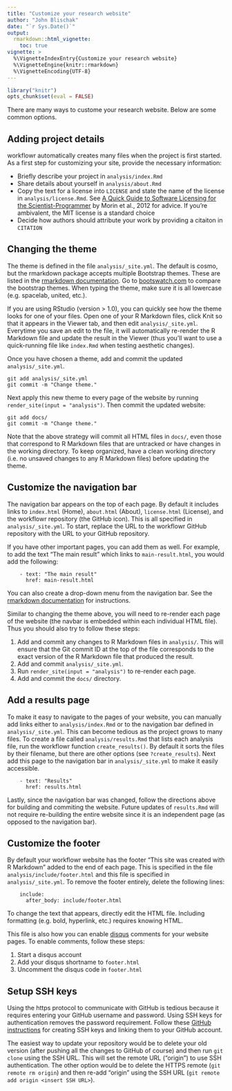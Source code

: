 ```yaml
---
title: "Customize your research website"
author: "John Blischak"
date: "`r Sys.Date()`"
output:
  rmarkdown::html_vignette:
    toc: true
vignette: >
  %\VignetteIndexEntry{Customize your research website}
  %\VignetteEngine{knitr::rmarkdown}
  %\VignetteEncoding{UTF-8}
---
```


```r
library("knitr")
opts_chunk$set(eval = FALSE)
```

There are many ways to custome your research website. Below are some common
options.

## Adding project details

workflowr automatically creates many files when the project is first started. As
a first step for customizing your site, provide the necessary information:

* Briefly describe your project in `analysis/index.Rmd`
* Share details about yourself in `analysis/about.Rmd`
* Copy the text for a license into `LICENSE` and state the name of the license in `analysis/license.Rmd`. See [A Quick Guide to Software Licensing for the Scientist-Programmer](http://journals.plos.org/ploscompbiol/article?id=10.1371/journal.pcbi.1002598) by Morin et al., 2012 for advice. If you're ambivalent, the MIT license is a standard choice
* Decide how authors should attribute your work by providing a citaiton in `CITATION`

## Changing the theme

The theme is defined in the file `analysis/_site.yml`. The default is cosmo, but
the rmarkdown package accepts multiple Bootstrap themes. These are listed in the
[rmarkdown documentation][rmd-themes]. Go to 
[bootswatch.com](http://bootswatch.com/) to compare the bootstrap themes. When
typing the theme, make sure it is all lowercase (e.g. spacelab, united, etc.).

If you are using RStudio (version > 1.0), you can quickly see how the theme
looks for one of your files. Open one of your R Markdown files, click Knit so
that it appears in the Viewer tab, and then edit `analysis/_site.yml`. Everytime
you save an edit to the file, it will automatically re-render the R Markdown
file and update the result in the Viewer (thus you'll want to use a
quick-running file like `index.Rmd` when testing aesthetic changes).

Once you have chosen a theme, add and commit the updated `analysis/_site.yml`.

```
git add analysis/_site.yml
git commit -m "Change theme."
```

Next apply this new theme to every page of the website by running `render_site(input = "analysis")`. Then commit the updated website:

```
git add docs/
git commit -m "Change theme."
```

Note that the above strategy will commit all HTML files in `docs/`, even those
that correspond to R Markdown files that are untracked or have changes in the
working directory. To keep organized, have a clean working directory (i.e. no
unsaved changes to any R Markdown files) before updating the theme.

[rmd-themes]: http://rmarkdown.rstudio.com/html_document_format.html#appearance_and_style

## Customize the navigation bar

The navigation bar appears on the top of each page. By default it includes links
to `index.html` (Home), `about.html` (About), `license.html` (License), and the 
workflowr repository (the GitHub icon). This is all specified in
`analysis/_site.yml`. To start, replace the URL to the workflowr GitHub
repository with the URL to your GitHub repository.

If you have other important pages, you can add them as well. For example, to add
the text "The main result" which links to `main-result.html`, you would add the
following:

```
    - text: "The main result"
      href: main-result.html
```

You can also create a drop-down menu from the navigation bar. See the [rmarkdown
documentation][navbar] for instructions.

Similar to changing the theme above, you will need to re-render each page of the
website (the navbar is embedded within each individual HTML file). Thus you
should also try to follow these steps:

1. Add and commit any changes to R Markdown files in `analysis/`. This will ensure that the Git commit ID at the top of the file corresponds to the exact version of the R Markdown file that produced the result.
1. Add and commit `analysis/_site.yml`.
1. Run `render_site(input = "analysis")` to re-render each page.
1. Add and commit the `docs/` directory.

[navbar]: http://rmarkdown.rstudio.com/rmarkdown_websites.html#site_navigation

## Add a results page

To make it easy to navigate to the pages of your website, you can manually add
links either to `analysis/index.Rmd` or to the navigation bar defined in
`analysis/_site.yml`. This can become tedious as the project grows to many
files. To create a file called `analysis/results.Rmd` that lists each analysis
file, run the workflowr function `create_results()`. By default it sorts the 
files by their filename, but there are other options (see `?create_results`). 
Next add this page to the navigation bar in `analysis/_site.yml` to make it
easily accessible.

```
    - text: "Results"
      href: results.html
```

Lastly, since the navigation bar was changed, follow the directions above for 
building and commiting the website. Future updates of `results.Rmd` will not
require re-building the entire website since it is an independent page (as
opposed to the navigation bar).

## Customize the footer

By default your workflowr website has the footer "This site was created with R
Markdown" added to the end of each page. This is specified in the file `analysis/include/footer.html` and this file is specified in `analysis/_site.yml`. To remove the footer entirely, delete the following lines:

```
    include:
      after_body: include/footer.html
```

To change the text that appears, directly edit the HTML file. Including
formatting (e.g. bold, hyperlink, etc.) requires knowing HTML.

This file is also how you can enable [disqus](https://disqus.com/) comments for
your website pages. To enable comments, follow these steps:

1. Start a disqus account
1. Add your disqus shortname to `footer.html`
1. Uncomment the disqus code in `footer.html`

## Setup SSH keys

Using the https protocol to communicate with GitHub is tedious because it
requires entering your GitHub username and password. Using SSH keys for
authentication removes the password requirement. Follow these [GitHub
instructions][ssh] for creating SSH keys and linking them to your GitHub
account.

The easiest way to update your repository would be to delete your old version
(after pushing all the changes to GitHub of course) and then run `git clone` 
using the SSH URL. This will set the remote URL ("origin") to use SSH 
authentication. The other option would be to delete the HTTPS remote (`git
remote rm origin`) and then re-add "origin" using the SSH URL (`git remote add
origin <insert SSH URL>`).

[ssh]: https://help.github.com/articles/generating-an-ssh-key/
